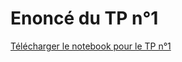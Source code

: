 # Enoncé du TP n°1

[Télécharger le notebook pour le TP n°1](TP1-PDE/TP%20n%C2%B01%20-%20Deep%20Learning%20For%20PDEs.ipynb)

